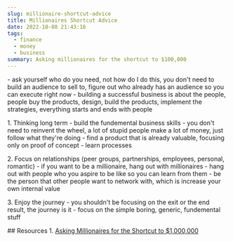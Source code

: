 ```yaml
---
slug: millionaire-shortcut-advice
title: Millionaires Shortcut Advice
date: 2022-10-08 21:43:16
tags:
  - finance
  - money
  - business
summary: Asking millionaires for the shortcut to $100,000
---
```

-﻿ ask yourself who do you need, not how do I do this, you don't need to build an audience to sell to, figure out who already has an audience so you can execute right now
-﻿ building a successful business is about the people, people buy the products, design, build the products, implement the strategies, everything starts and ends with people

1﻿. Thinking long term
-﻿ build the fundemental business skills
-﻿ you don't need to reinvent the wheel, a lot of stupid people make a lot of money, just follow what they're doing
-﻿ find a product that is already valuable, focusing only on proof of concept
-﻿ learn processes

2﻿. Focus on relationships (peer groups, partnerships, employees, personal, romantic)
-﻿ if you want to be a millionaire, hang out with millionaires
-﻿ hang out with people who you aspire to be like so you can learn from them
-﻿ be the person that other people want to network with, which is increase your own internal value

3﻿. Enjoy the journey
-﻿ you shouldn't be focusing on the exit or the end result, the journey is it
-﻿ focus on the simple boring, generic, fundemental stuff

#﻿# Resources 
1﻿. [Asking Millionaires for the Shortcut to $1,000,000](https://youtu.be/siCxjxD3ijE)